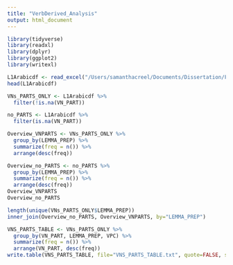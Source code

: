 ```yaml
---
title: "VerbDerived_Analysis"
output: html_document
---
```


```r
library(tidyverse)
library(readxl)
library(dplyr)
library(ggplot2)
library(writexl)
```

```r
L1Arabicdf <- read_excel("/Users/samanthacreel/Documents/Dissertation/Final_Datasets/FINAL/L1Arabic_FinalDataset.xlsx")
head(L1Arabicdf)
```
```r
VNs_PARTS_ONLY <- L1Arabicdf %>%
  filter(!is.na(VN_PART))

no_PARTS <- L1Arabicdf %>%
  filter(is.na(VN_PART))
```


```r
Overview_VNPARTS <- VNs_PARTS_ONLY %>%
  group_by(LEMMA_PREP) %>%
  summarize(freq = n()) %>%
  arrange(desc(freq))

Overview_no_PARTS <- no_PARTS %>%
  group_by(LEMMA_PREP) %>%
  summarize(freq = n()) %>%
  arrange(desc(freq))
Overview_VNPARTS
Overview_no_PARTS
```

```r
length(unique(VNs_PARTS_ONLY$LEMMA_PREP))
inner_join(Overview_no_PARTS, Overview_VNPARTS, by="LEMMA_PREP")
```
```r
VNS_PARTS_TABLE <- VNs_PARTS_ONLY %>%
  group_by(VN_PART, LEMMA_PREP, VPC) %>%
  summarize(freq = n()) %>%
  arrange(VN_PART, desc(freq))
write.table(VNS_PARTS_TABLE, file="VNS_PARTS_TABLE.txt", quote=FALSE, sep=",")

```

